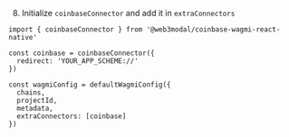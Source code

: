 
8. Initialize `coinbaseConnector` and add it in `extraConnectors`

```tsx
import { coinbaseConnector } from '@web3modal/coinbase-wagmi-react-native'

const coinbase = coinbaseConnector({
  redirect: 'YOUR_APP_SCHEME://'
})

const wagmiConfig = defaultWagmiConfig({
  chains,
  projectId,
  metadata,
  extraConnectors: [coinbase]
})
```